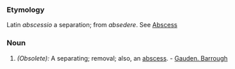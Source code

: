 ===Etymology===
Latin ''abscessio'' a separation; from ''absedere''. See [[Abscess]]
===Noun===
#''(Obsolete):'' A separating; removal; also, an [[abscess]]. - [[Gauden. Barrough]]